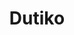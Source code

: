---
title: Dutiko
category: 'wordpress'
website: 'https://www.dutiko.com'
year: 2019
summary: Tout au long de l'année, Dutiko fait évoluer son site pour suivre la tendance et garder un esprit de fraicheur au sein de son site. Intégration et développement du prototype du site.
actions:
  - Intégration des maquettes sketchs
  - Création de blocs Gutenberg
  - Optimisation CSS et JS pour une rapidité optimale
image:
  thumbnail: dutiko-sm.jpg
  large: dutiko.jpg
tools:
  - wordpress
---